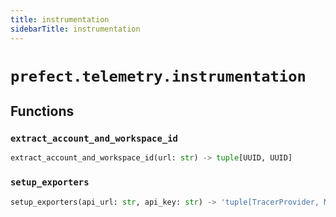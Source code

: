 ```yaml
---
title: instrumentation
sidebarTitle: instrumentation
---
```


# `prefect.telemetry.instrumentation`

## Functions

### `extract_account_and_workspace_id` <sup><a href="https://github.com/prefecthq/prefect/blob/main/src/prefect/telemetry/instrumentation.py#L43" target="_blank"><Icon icon="github" style="width: 14px; height: 14px;" /></a></sup>

```python
extract_account_and_workspace_id(url: str) -> tuple[UUID, UUID]
```

### `setup_exporters` <sup><a href="https://github.com/prefecthq/prefect/blob/main/src/prefect/telemetry/instrumentation.py#L64" target="_blank"><Icon icon="github" style="width: 14px; height: 14px;" /></a></sup>

```python
setup_exporters(api_url: str, api_key: str) -> 'tuple[TracerProvider, MeterProvider, LoggerProvider]'
```
